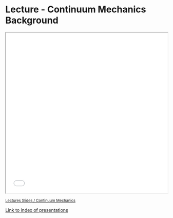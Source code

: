 # Lecture - Continuum Mechanics Background


```{=html}
<!-- Embed a presentation from this site -->
<center>
<iframe width="100%"
        height="500"
        src="../../slides/Lectures-1.4-ContinuumMechanics.reveal.html"
        allowfullscreen
        title="Lecture Slides">
</iframe>
</center>
```

<small>
[Lectures Slides / Continuum Mechanics](../../slides/Lectures-1.4-ContinuumMechanics.reveal.html)
</small>

[Link to index of presentations](../../slides/index.html)
